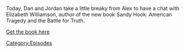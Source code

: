 {{Episode
    | title           = Chatting With Elizabeth Williamson
    | caption         = [https://knowledgefight.libsyn.com/657-chatting-with-elizabeth-williamson Listen to this episode on Libsyn]
    | episodeNumber   = 657
    | length          = 01:19:21
    | airDate         = March 8, 2022
    | previousEpisode = [[656: March 5, 2022]]
    | nextEpisode     = [[658: It's Pretty Easy Being Greene]]
}}

{{Stub}}

Today, Dan and Jordan take a little breaky from Alex to have a chat with Elizabeth Williamson, author of the new book Sandy Hook: American Tragedy and the Battle for Truth.

[https://www.penguinrandomhouse.com/books/624175/sandy-hook-by-elizabeth-williamson/ Get the book here]

[[Category:Episodes]]
